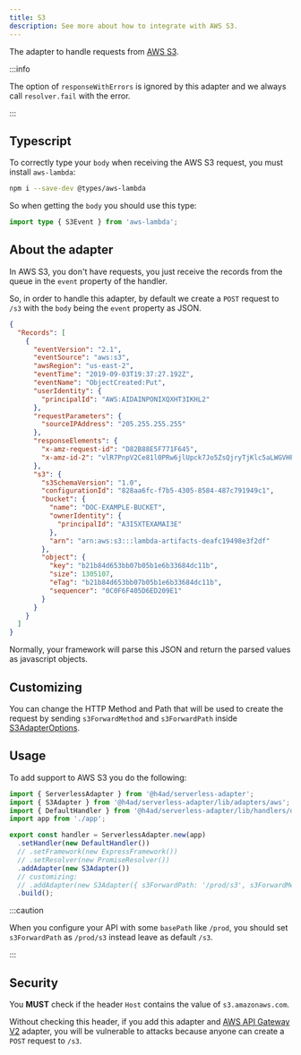 ---
title: S3
description: See more about how to integrate with AWS S3.
---

The adapter to handle requests from [AWS S3](https://docs.aws.amazon.com/pt_br/lambda/latest/dg/with-s3.html).

:::info

The option of `responseWithErrors` is ignored by this adapter and we always call `resolver.fail` with the error.

:::

## Typescript

To correctly type your `body` when receiving the AWS S3 request, you must install `aws-lambda`:

```bash
npm i --save-dev @types/aws-lambda
```

So when getting the `body` you should use this type:

```ts title="s3.controller.ts"
import type { S3Event } from 'aws-lambda';
```

## About the adapter

In AWS S3, you don't have requests, you just receive the records from the queue in the `event` property of the handler.

So, in order to handle this adapter, by default we create a `POST` request to `/s3` with the `body` being the `event` property as JSON.

```json title="s3-event-example.json"
{
  "Records": [
    {
      "eventVersion": "2.1",
      "eventSource": "aws:s3",
      "awsRegion": "us-east-2",
      "eventTime": "2019-09-03T19:37:27.192Z",
      "eventName": "ObjectCreated:Put",
      "userIdentity": {
        "principalId": "AWS:AIDAINPONIXQXHT3IKHL2"
      },
      "requestParameters": {
        "sourceIPAddress": "205.255.255.255"
      },
      "responseElements": {
        "x-amz-request-id": "D82B88E5F771F645",
        "x-amz-id-2": "vlR7PnpV2Ce81l0PRw6jlUpck7Jo5ZsQjryTjKlc5aLWGVHPZLj5NeC6qMa0emYBDXOo6QBU0Wo="
      },
      "s3": {
        "s3SchemaVersion": "1.0",
        "configurationId": "828aa6fc-f7b5-4305-8584-487c791949c1",
        "bucket": {
          "name": "DOC-EXAMPLE-BUCKET",
          "ownerIdentity": {
            "principalId": "A3I5XTEXAMAI3E"
          },
          "arn": "arn:aws:s3:::lambda-artifacts-deafc19498e3f2df"
        },
        "object": {
          "key": "b21b84d653bb07b05b1e6b33684dc11b",
          "size": 1305107,
          "eTag": "b21b84d653bb07b05b1e6b33684dc11b",
          "sequencer": "0C0F6F405D6ED209E1"
        }
      }
    }
  ]
}
```

Normally, your framework will parse this JSON and return the parsed values as javascript objects.

## Customizing

You can change the HTTP Method and Path that will be used to create the request by sending `s3ForwardMethod` and `s3ForwardPath` inside [S3AdapterOptions](/docs/api/Adapters/AWS/S3Adapter/S3AdapterOptions).

## Usage

To add support to AWS S3 you do the following:

```ts title="index.ts"
import { ServerlessAdapter } from '@h4ad/serverless-adapter';
import { S3Adapter } from '@h4ad/serverless-adapter/lib/adapters/aws';
import { DefaultHandler } from '@h4ad/serverless-adapter/lib/handlers/default';
import app from './app';

export const handler = ServerlessAdapter.new(app)
  .setHandler(new DefaultHandler())
  // .setFramework(new ExpressFramework())
  // .setResolver(new PromiseResolver())
  .addAdapter(new S3Adapter())
  // customizing:
  // .addAdapter(new S3Adapter({ s3ForwardPath: '/prod/s3', s3ForwardMethod: 'PUT' }))
  .build();
```

:::caution

When you configure your API with some `basePath` like `/prod`, you should set `s3ForwardPath` as `/prod/s3` instead leave as default `/s3`.

:::

## Security

You **MUST** check if the header `Host` contains the value of `s3.amazonaws.com`.

Without checking this header, if you add this adapter and [AWS API Gateway V2](./api-gateway-v2) adapter, you will be vulnerable to attacks
because anyone can create a `POST` request to `/s3`.
